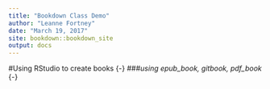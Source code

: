```yaml
---
title: "Bookdown Class Demo"
author: "Leanne Fortney"
date: "March 19, 2017"
site: bookdown::bookdown_site
output: docs
---
```


#Using RStudio to create books {-}
###*using epub_book, gitbook, pdf_book* {-}
